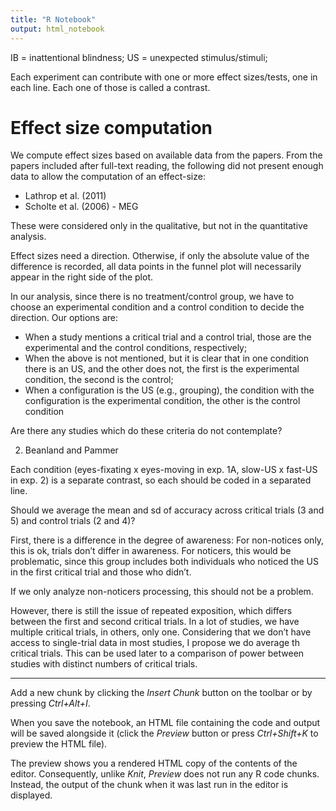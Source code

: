```yaml
---
title: "R Notebook"
output: html_notebook
---
```


IB = inattentional blindness;
US = unexpected stimulus/stimuli;


Each experiment can contribute with one or more effect sizes/tests, one in each line. Each one of those is called a contrast.


# Effect size computation
We compute effect sizes based on available data from the papers. From the papers included after full-text reading, the following did not present enough data to allow the computation of an effect-size:
 
 * Lathrop et al. (2011)
 * Scholte et al. (2006) - MEG
 
These were considered only in the qualitative, but not in the quantitative analysis.

Effect sizes need a direction. Otherwise, if only the absolute value of the difference is recorded, all data points in the funnel plot will necessarily appear in the right side of the plot.

In our analysis, since there is no treatment/control group, we have to choose an experimental condition and a control condition to decide the direction. Our options are:

* When a study mentions a critical trial and a control trial, those are the experimental and the control conditions, respectively;
* When the above is not mentioned, but it is clear that in one condition there is an US, and the other does not, the first is the experimental condition, the second is the control;
* When a configuration is the US (e.g., grouping), the condition with the configuration is the experimental condition, the other is the control condition

Are there any studies which do these criteria do not contemplate?

2. Beanland and Pammer

Each condition (eyes-fixating x eyes-moving in exp. 1A, slow-US x fast-US in exp. 2) is a separate contrast, so each should be coded in a separated line.

Should we average the mean and sd of accuracy across critical trials (3 and 5) and control trials (2 and 4)? 

First, there is a difference in the degree of awareness: For non-notices only, this is ok, trials don't differ in awareness. For noticers, this would be problematic, since this group includes both individuals who noticed the US in the first critical trial and those who didn't.

If we only analyze non-noticers processing, this should not be a problem. 

However, there is still the issue of repeated exposition, which differs between the first and second critical trials.
In a lot of studies, we have multiple critical trials, in others, only one.
Considering that we don't have access to single-trial data in most studies, I propose we do average th critical trials. This can be used later to a comparison of power between studies with distinct numbers of critical trials.





-----------------------------------------------------------------------------------
Add a new chunk by clicking the *Insert Chunk* button on the toolbar or by pressing *Ctrl+Alt+I*.

When you save the notebook, an HTML file containing the code and output will be saved alongside it (click the *Preview* button or press *Ctrl+Shift+K* to preview the HTML file).

The preview shows you a rendered HTML copy of the contents of the editor. Consequently, unlike *Knit*, *Preview* does not run any R code chunks. Instead, the output of the chunk when it was last run in the editor is displayed.
